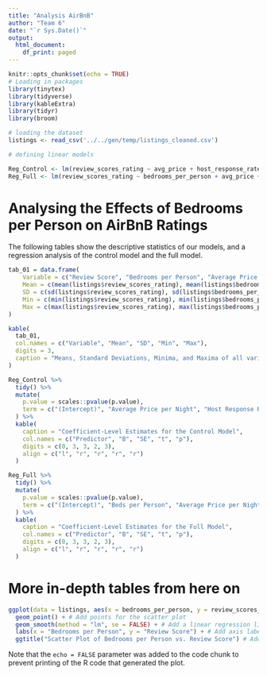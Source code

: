 ```yaml
---
title: "Analysis AirBnB"
author: "Team 6"
date: "`r Sys.Date()`"
output:
  html_document:
    df_print: paged
---
```


```r
knitr::opts_chunk$set(echo = TRUE)
# Loading in packages
library(tinytex)
library(tidyverse)
library(kableExtra)
library(tidyr)
library(broom)

# loading the dataset
listings <- read_csv('../../gen/temp/listings_cleaned.csv')

# defining linear models

Reg_Control <- lm(review_scores_rating ~ avg_price + host_response_rate + host_identity_verified + experience_of_hosts_in_years + in_city_center, listings)
Reg_Full <- lm(review_scores_rating ~ bedrooms_per_person + avg_price + host_response_rate + host_identity_verified + experience_of_hosts_in_years + in_city_center, listings)
```

# Analysing the Effects of Bedrooms per Person on AirBnB Ratings

The following tables show the descriptive statistics of our models, and a regression analysis of the control model and the full model.

```r
tab_01 = data.frame(
    Variable = c("Review Score", "Bedrooms per Person", "Average Price per Night", "Host Response Rate", "Host Verified", "Host Experience (Years)", "Location: City Centre"),
    Mean = c(mean(listings$review_scores_rating), mean(listings$bedrooms_per_person), mean(listings$avg_price), mean(listings$host_response_rate), mean(listings$host_identity_verified), mean(listings$experience_of_hosts_in_years), mean(listings$in_city_center)), 
    SD = c(sd(listings$review_scores_rating), sd(listings$bedrooms_per_person), sd(listings$avg_price), sd(listings$host_response_rate), sd(listings$host_identity_verified), sd(listings$experience_of_hosts_in_years), sd(listings$in_city_center)),
    Min = c(min(listings$review_scores_rating), min(listings$bedrooms_per_person), min(listings$avg_price), min(listings$host_response_rate), min(listings$host_identity_verified), min(listings$experience_of_hosts_in_years), min(listings$in_city_center)),
    Max = c(max(listings$review_scores_rating), max(listings$bedrooms_per_person), max(listings$avg_price), max(listings$host_response_rate), max(listings$host_identity_verified), max(listings$experience_of_hosts_in_years), max(listings$in_city_center))
)
```

```r
kable(
  tab_01,
  col.names = c("Variable", "Mean", "SD", "Min", "Max"),
  digits = 3,
  caption = "Means, Standard Deviations, Minima, and Maxima of all variables used in the full regression analysis. (n=1299)"
)

Reg_Control %>%
  tidy() %>%
  mutate(
    p.value = scales::pvalue(p.value),
    term = c("(Intercept)", "Average Price per Night", "Host Response Rate", "Host Verified", "Host Experience (Years)", "Location: City Centre")
  ) %>%
  kable(
    caption = "Coefficient-Level Estimates for the Control Model",
    col.names = c("Predictor", "B", "SE", "t", "p"),
    digits = c(0, 3, 3, 2, 3),
    align = c("l", "r", "r", "r", "r")
  )

Reg_Full %>%
  tidy() %>%
  mutate(
    p.value = scales::pvalue(p.value),
    term = c("(Intercept)", "Beds per Person", "Average Price per Night", "Host Response Rate", "Host Verified", "Host Experience (Years)", "Location: City Centre")
  ) %>%
  kable(
    caption = "Coefficient-Level Estimates for the Full Model",
    col.names = c("Predictor", "B", "SE", "t", "p"),
    digits = c(0, 3, 3, 2, 3),
    align = c("l", "r", "r", "r", "r")
  )
```

\newpage

# More in-depth tables from here on

```r
ggplot(data = listings, aes(x = bedrooms_per_person, y = review_scores_rating)) +
  geom_point() + # Add points for the scatter plot
  geom_smooth(method = "lm", se = FALSE) + # Add a linear regression line (change method as needed)
  labs(x = "Bedrooms per Person", y = "Review Score") + # Add axis labels
  ggtitle("Scatter Plot of Bedrooms per Person vs. Review Score") # Add a title

```

Note that the `echo = FALSE` parameter was added to the code chunk to prevent printing of the R code that generated the plot.
